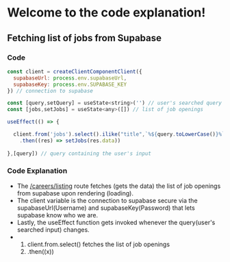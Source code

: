 # Welcome to the code explanation!


## Fetching list of jobs from Supabase
### Code
```jsx /const/#v
const client = createClientComponentClient({
  supabaseUrl: process.env.supabaseUrl,
  supabaseKey: process.env.SUPABASE_KEY
}) // connection to supabase

const [query,setQuery] = useState<string>('') // user's searched query
const [jobs,setJobs] = useState<any>([]) // list of job openings

useEffect(() => {

  client.from('jobs').select().ilike("title",`%${query.toLowerCase()}%`)
    .then((res) => setJobs(res.data))
    
},[query]) // query containing the user's input

```
### Code Explanation
- The [/careers/listing](/careers/listing) route fetches (gets the data) the list of job openings from supabase upon rendering (loading). 
- The <span className='text-yellow-500'>client</span> variable is the connection to supabase secure via the <span className='text-red-400'>supabaseUrl</span>(Username) and <span className='text-red-400'>supabaseKey</span>(Password) that lets supabase know who we are.
- Lastly, the <span className='text-blue-500'>useEffect</span> function gets invoked whenever the <span className='text-red-400'>query</span>(user's searched input) changes.
- 1. <span className='text-yellow-400'>client</span>.<span className='text-blue-500'>from</span>.<span className='text-blue-500'>select</span>() fetches the list of job openings
  2. .<span className='text-blue-500'>then</span>((<span>x</span>))

